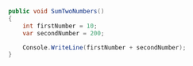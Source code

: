 ```csharp
public void SumTwoNumbers()
{
    int firstNumber = 10;
    var secondNumber = 200;

    Console.WriteLine(firstNumber + secondNumber);
}
```